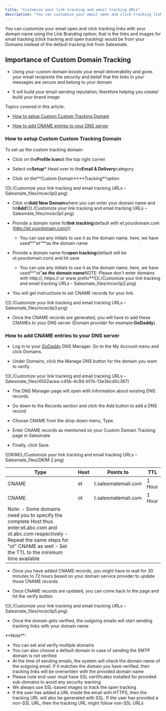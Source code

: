 ```yaml
---
title: "Customize your link tracking and email tracking URLs"
description: "You can customize your email open and click tracking links with your domain name using the Link Branding option; that is the links and images for emai..."
---
```


You can customize your email open and click tracking links with your domain name using the Link Branding option; that is the links and images for email tracking (click tracking and open tracking) would be from your Domains instead of the default tracking link from Salesmate.

## Importance of Custom Domain Tracking

- Using your custom domain boosts your email deliverability and gives your email recipients the security and belief that the links in your messages are secure and belong to your domain

- It will build your email-sending reputation, therefore helping you create/ build your brand image

Topics covered in this article:

- [How to setup Custom Custom Tracking Domain](https://support.salesmate.io/hc/en-us/articles/360055782311#h_01HS0B9MRAVQV7PVVS3FY84YR4)

- [How to add CNAME entries to your DNS server](https://support.salesmate.io/hc/en-us/articles/360055782311#h_01H25EKA4XG7GGK6FW43HKJ1ZD)

### How to setup Custom Custom Tracking Domain

To set up the custom tracking domain:

- Click on the**Profile Icon**at the top right corner

- Select on**Setup\*** Head over to the**Email & Delivery**category

- Click on the**Custom Domain\*\***Tracking\*\*option

![](./Customize your link tracking and email tracking URLs – Salesmate_files/mceclip0.png)

- Click on**Add New Domain**where you can enter your domain name and hit**Add**![](./Customize your link tracking and email tracking URLs – Salesmate_files/mceclip1.png)

- Provide a domain name for**link tracking**(default with et.yourdomain.com (http://et.yourdomain.com/))

  - You can use any initials to use it as the domain name, here, we have used**"et"**as the domain name

- Provide a domain name for**open tracking**(default will be ot.yourdomain.com) and hit save

  - You can use any initials to use it as the domain name, here, we have used**"ot"**as the domain name**NOTE: Please don't enter domains with http://, https:// or www prefix**![](./Customize your link tracking and email tracking URLs – Salesmate_files/mceclip2.png)

- You will get instructions to set CNAME records for your link.

![](./Customize your link tracking and email tracking URLs – Salesmate_files/mceclip3.png)

- Once the CNAME records are generated, you will have to add these CNAMEs to your DNS server (Domain provider for example:**GoDaddy**)

### How to add CNAME entries to your DNS server

- Log in to your [GoDaddy](http://www.godaddy.com/) DNS Manager. Go to the My Account menu and click Domains.

- Under Domains, click the Manage DNS button for the domain you want to verify.

![](./Customize your link tracking and email tracking URLs – Salesmate_files/4502acea-c45b-4c94-b17e-13e3bcd0c387)

- The DNS Manager page will open with information about existing DNS records.

- Go down to the Records section and click the Add button to add a DNS record.

- Choose CNAME from the drop-down menu, Type.

- Enter CNAME records as mentioned on your Custom Domain Tracking page in Salesmate

- Finally, click Save.

![DKIM](./Customize your link tracking and email tracking URLs – Salesmate_files/DKIM 2.png)

| Type                                                                                                                                                                                                    | Host | Points to           | TTL    |
| ------------------------------------------------------------------------------------------------------------------------------------------------------------------------------------------------------- | ---- | ------------------- | ------ |
| CNAME                                                                                                                                                                                                   | et   | t.salesmatemail.com | 1 Hour |
| CNAME                                                                                                                                                                                                   | ot   | t.salesmatemail.com | 1 Hour |
| Note: - Some domains need you to specify the complete Host thus enter:et.abc.com and ot.abc.com respectively - Repeat the same steps for "ot" CNAME as well - Set the TTL to the minimum time available |

- Once you have added CNAME records, you might have to wait for 30 minutes to 72 hours based on your domain service provider to update those CNAME records

- Once CNAME records are updated, you can come back to the page and hit the verify button

![](./Customize your link tracking and email tracking URLs – Salesmate_files/mceclip5.png)

- Once the domain gets verified, the outgoing emails will start sending tracking links with your domain name

<Note>
**Note**:

- You can set and verify multiple domains
- You can also choose a default domain in case of sending the SMTP domain is not verified
- At the time of sending emails, the system will check the domain name of the outgoing email. If it matches the domain you have verified, then tracking links will be overwritten with the provided domain name
- Please note end-user must have SSL certificates installed for provided sub-domains to avoid any security warning
- We always use SSL-based images to track the open tracking
- If the user has added a URL inside the email with HTTPS, then the tracking URL will also be generated with SSL. If the user has provided a non-SSL URL, then the tracking URL might follow non-SSL URLs

</Note>
